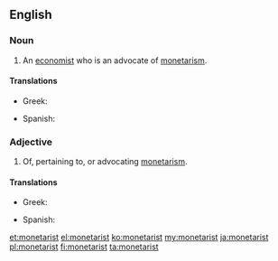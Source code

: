 ==English==

===Noun===
{{en-noun}}

# An [[economist]] who is an advocate of [[monetarism]].

====Translations====
{{trans-top|economist who is an advocate of monetarism}}
* Greek: {{t|el|μονεταριστής|m}}
{{trans-mid}}
* Spanish: {{t|es|monetarista|m|f}}
{{trans-bottom}}

===Adjective===
{{en-adj}}

# Of, pertaining to, or advocating [[monetarism]].

====Translations====
{{trans-top|of, pertaining to, or advocating monetarism}}
* Greek: {{t+|el|μονεταριστικός}}
{{trans-mid}}
* Spanish: {{t|es|monetarista}}
{{trans-bottom}}

[[et:monetarist]]
[[el:monetarist]]
[[ko:monetarist]]
[[my:monetarist]]
[[ja:monetarist]]
[[pl:monetarist]]
[[fi:monetarist]]
[[ta:monetarist]]
